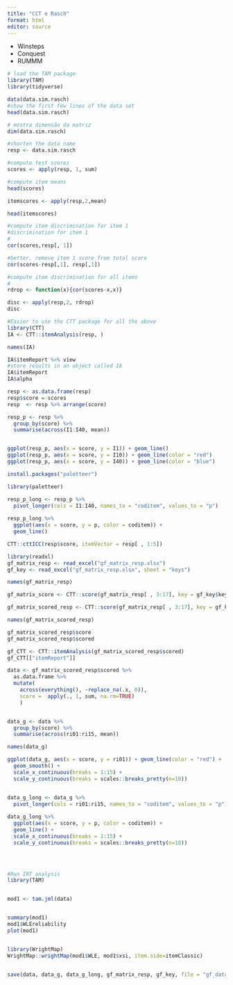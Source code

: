 ```yaml
---
title: "CCT e Rasch"
format: html
editor: source
---
```

- Winsteps
- Conquest
- RUMMM

```r
# load the TAM package
library(TAM) 
library(tidyverse)

data(data.sim.rasch) 
#show the first few lines of the data set
head(data.sim.rasch)

# mostra dimensão da matriz
dim(data.sim.rasch)

#shorten the data name
resp <- data.sim.rasch 

#compute test scores
scores <- apply(resp, 1, sum) 

#compute item means
head(scores) 

itemscores <- apply(resp,2,mean) 

head(itemscores)

#compute item discrimination for item 1
#discrimination for item 1
#
cor(scores,resp[, 1]) 

#better, remove item 1 score from total score
cor(scores-resp[,1], resp[,1]) 

#compute item discrimination for all items
#
rdrop <- function(x){cor(scores-x,x)}

disc <- apply(resp,2, rdrop)
disc

#Easier to use the CTT package for all the above
library(CTT)
IA <- CTT::itemAnalysis(resp, )

names(IA)

IA$itemReport %>% view
#store results in an object called IA
IA$itemReport
IA$alpha


```

```r

resp <- as.data.frame(resp)
resp$score = scores
resp  <- resp %>% arrange(score)

resp_p <- resp %>% 
  group_by(score) %>%
  summarise(across(I1:I40, mean))


ggplot(resp_p, aes(x = score, y = I1)) + geom_line()
ggplot(resp_p, aes(x = score, y = I10)) + geom_line(color = "red")
ggplot(resp_p, aes(x = score, y = I40)) + geom_line(color = "blue")

```

```r
install.packages("paletteer")

library(paletteer)

resp_p_long <- resp_p %>% 
  pivot_longer(cols = I1:I40, names_to = "coditem", values_to = "p")
  
resp_p_long %>% 
  ggplot(aes(x = score, y = p, color = coditem)) +
  geom_line() 


```


```r
CTT::cttICC(resp$score, itemVector = resp[ , 1:5])

```

```r
library(readxl)
gf_matrix_resp <- read_excel("gf_matrix_resp.xlsx")
gf_key <- read_excel("gf_matrix_resp.xlsx", sheet = "keys")

```

```r
names(gf_matrix_resp)

gf_matrix_score <- CTT::score(gf_matrix_resp[ , 3:17], key = gf_key$key)

gf_matrix_scored_resp <- CTT::score(gf_matrix_resp[ , 3:17], key = gf_key$key, output.scored = T)

names(gf_matrix_scored_resp)

gf_matrix_scored_resp$score
gf_matrix_scored_resp$scored

gf_CTT <- CTT::itemAnalysis(gf_matrix_scored_resp$scored)
gf_CTT[["itemReport"]]


```


```r
data <- gf_matrix_scored_resp$scored %>% 
  as.data.frame %>% 
  mutate(
    across(everything(), ~replace_na(.x, 0)),
    score =  apply(., 1, sum, na.rm=TRUE)
    )


data_g <- data %>% 
  group_by(score) %>%
  summarise(across(ri01:ri15, mean)) 

names(data_g)

ggplot(data_g, aes(x = score, y = ri01)) + geom_line(color = "red") +
  geom_smooth() +
  scale_x_continuous(breaks = 1:15) +
  scale_y_continuous(breaks = scales::breaks_pretty(n=10))


data_g_long <- data_g %>%
  pivot_longer(cols = ri01:ri15, names_to = "coditem", values_to = "p")
  
data_g_long %>% 
  ggplot(aes(x = score, y = p, color = coditem)) +
  geom_line() +
  scale_x_continuous(breaks = 1:15) +
  scale_y_continuous(breaks = scales::breaks_pretty(n=10))


  
```

```r
#Run IRT analysis
library(TAM)


mod1 <- tam.jml(data)


summary(mod1)
mod1$WLEreliability
plot(mod1)


library(WrightMap)
WrightMap::wrightMap(mod1$WLE, mod1$xsi, item.side=itemClassic)



```

```r
save(data, data_g, data_g_long, gf_matrix_resp, gf_key, file = "gf_data.RData")
```

